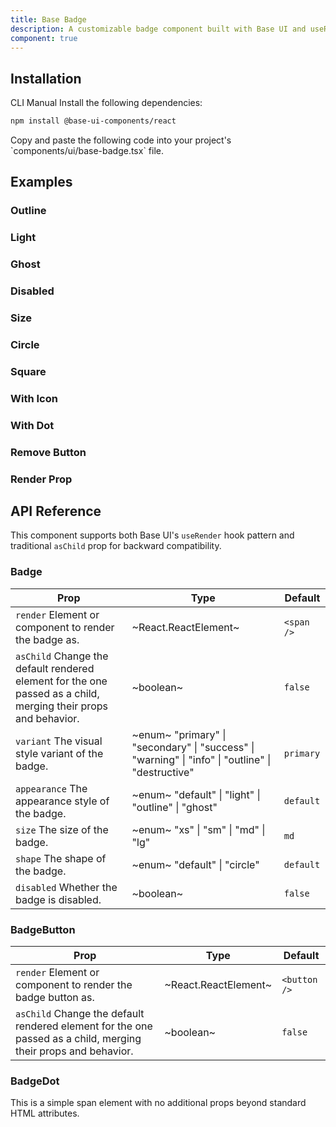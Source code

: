 ```yaml
---
title: Base Badge
description: A customizable badge component built with Base UI and useRender hook for composition.
component: true
---
```


<ExamplePreview path="base-badge/default" />

## Installation

<Tabs defaultValue="cli">

<TabsList>
  <TabsTrigger value="cli">CLI</TabsTrigger>
  <TabsTrigger value="manual">Manual</TabsTrigger>
</TabsList>

<TabsContent value="cli">
  <CliCommands name="base-badge" />
</TabsContent>

<TabsContent value="manual">

<Steps>

<Step>
Install the following dependencies:

```bash
npm install @base-ui-components/react
```

</Step>

<Step>
Copy and paste the following code into your project's `components/ui/base-badge.tsx` file.

<ComponentPreview name="base-badge" />

</Step>
</Steps>

</TabsContent>

</Tabs>

## Examples

### Outline

<ExamplePreview path="base-badge/outline" />

### Light

<ExamplePreview path="base-badge/light" />

### Ghost

<ExamplePreview path="base-badge/ghost" />

### Disabled

<ExamplePreview path="base-badge/disabled" />

### Size

<ExamplePreview path="base-badge/size" />

### Circle

<ExamplePreview path="base-badge/circle" />

### Square

<ExamplePreview path="base-badge/square" />

### With Icon

<ExamplePreview path="base-badge/with-icon" />

### With Dot

<ExamplePreview path="base-badge/with-dot" />

### Remove Button

<ExamplePreview path="base-badge/remove-button" />

### Render Prop

<ExamplePreview path="base-badge/as-child" />

## API Reference

This component supports both Base UI's `useRender` hook pattern and traditional `asChild` prop for backward compatibility.

### Badge

| **Prop**                                                                                                                                  | **Type**                                                                                                                       | **Default** |
| ----------------------------------------------------------------------------------------------------------------------------------------- | ------------------------------------------------------------------------------------------------------------------------------ | ----------- |
| `render` <PopoverInfo>Element or component to render the badge as.</PopoverInfo>                                                          | ~React.ReactElement~                                                                                                           | `<span />`  |
| `asChild` <PopoverInfo>Change the default rendered element for the one passed as a child, merging their props and behavior.</PopoverInfo> | ~boolean~                                                                                                                      | `false`     |
| `variant` <PopoverInfo>The visual style variant of the badge.</PopoverInfo>                                                               | ~enum~ <PopoverInfo> "primary" \| "secondary" \| "success" \| "warning" \| "info" \| "outline" \| "destructive" </PopoverInfo> | `primary`   |
| `appearance` <PopoverInfo>The appearance style of the badge.</PopoverInfo>                                                                | ~enum~ <PopoverInfo> "default" \| "light" \| "outline" \| "ghost" </PopoverInfo>                                               | `default`   |
| `size` <PopoverInfo>The size of the badge.</PopoverInfo>                                                                                  | ~enum~ <PopoverInfo> "xs" \| "sm" \| "md" \| "lg" </PopoverInfo>                                                               | `md`        |
| `shape` <PopoverInfo>The shape of the badge.</PopoverInfo>                                                                                | ~enum~ <PopoverInfo> "default" \| "circle" </PopoverInfo>                                                                      | `default`   |
| `disabled` <PopoverInfo>Whether the badge is disabled.</PopoverInfo>                                                                      | ~boolean~                                                                                                                      | `false`     |

### BadgeButton

| **Prop**                                                                                                                                  | **Type**             | **Default**  |
| ----------------------------------------------------------------------------------------------------------------------------------------- | -------------------- | ------------ |
| `render` <PopoverInfo>Element or component to render the badge button as.</PopoverInfo>                                                   | ~React.ReactElement~ | `<button />` |
| `asChild` <PopoverInfo>Change the default rendered element for the one passed as a child, merging their props and behavior.</PopoverInfo> | ~boolean~            | `false`      |

### BadgeDot

This is a simple span element with no additional props beyond standard HTML attributes.

